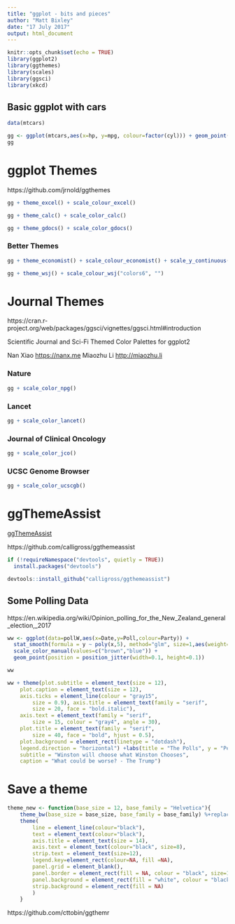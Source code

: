 ```yaml
---
title: "ggplot - bits and pieces"
author: "Matt Bixley"
date: "17 July 2017"
output: html_document
---
```


```r
knitr::opts_chunk$set(echo = TRUE)
library(ggplot2)
library(ggthemes)
library(scales)
library(ggsci)
library(xkcd)
```

## Basic ggplot with cars

```r
data(mtcars)

gg <- ggplot(mtcars,aes(x=hp, y=mpg, colour=factor(cyl))) + geom_point()
gg
```

# ggplot Themes

https://github.com/jrnold/ggthemes


```r
gg + theme_excel() + scale_colour_excel()
```

```r
gg + theme_calc() + scale_color_calc()
```

```r
gg + theme_gdocs() + scale_color_gdocs()
```

### Better Themes

```r
gg + theme_economist() + scale_colour_economist() + scale_y_continuous(position = "right")
```
```r
gg + theme_wsj() + scale_colour_wsj("colors6", "")
```

# Journal Themes

https://cran.r-project.org/web/packages/ggsci/vignettes/ggsci.html#introduction

Scientific Journal and Sci-Fi Themed Color Palettes for ggplot2

Nan Xiao <https://nanx.me> 
Miaozhu Li <http://miaozhu.li>


### Nature
```r
gg + scale_color_npg() 
```

### Lancet
```r
gg + scale_color_lancet()
```

### Journal of Clinical Oncology
```r
gg + scale_color_jco()
```

### UCSC Genome Browser
```r
gg + scale_color_ucscgb()
```

# ggThemeAssist

[ggThemeAssist](https://github.com/calligross/ggthemeassist)

https://github.com/calligross/ggthemeassist


```r
if (!requireNamespace("devtools", quietly = TRUE))
  install.packages("devtools")

devtools::install_github("calligross/ggthemeassist")
```


## Some Polling Data
https://en.wikipedia.org/wiki/Opinion_polling_for_the_New_Zealand_general_election,_2017


```r
ww <- ggplot(data=pollW,aes(x=Date,y=Poll,colour=Party)) + 
  stat_smooth(formula = y ~ poly(x,5), method="glm", size=1,aes(weight=Date)) + 
  scale_color_manual(values=c("brown","blue")) +
  geom_point(position = position_jitter(width=0.1, height=0.1))

ww

ww + theme(plot.subtitle = element_text(size = 12), 
    plot.caption = element_text(size = 12), 
    axis.ticks = element_line(colour = "gray15", 
        size = 0.9), axis.title = element_text(family = "serif", 
        size = 20, face = "bold.italic"), 
    axis.text = element_text(family = "serif", 
        size = 15, colour = "gray4", angle = 30), 
    plot.title = element_text(family = "serif", 
        size = 40, face = "bold", hjust = 0.5), 
    plot.background = element_rect(linetype = "dotdash"), 
    legend.direction = "horizontal") +labs(title = "The Polls", y = "Percent", 
    subtitle = "Winston will choose what Winston Chooses", 
    caption = "What could be worse? - The Trump")
```

# Save a theme

```r
theme_new <- function(base_size = 12, base_family = "Helvetica"){
    theme_bw(base_size = base_size, base_family = base_family) %+replace%
    theme(
        line = element_line(colour="black"),
        text = element_text(colour="black"),
        axis.title = element_text(size = 14),
        axis.text = element_text(colour="black", size=8),
        strip.text = element_text(size=12),
        legend.key=element_rect(colour=NA, fill =NA),
        panel.grid = element_blank(),   
        panel.border = element_rect(fill = NA, colour = "black", size=1),
        panel.background = element_rect(fill = "white", colour = "black"), 
        strip.background = element_rect(fill = NA)
        )
    }
```   


https://github.com/cttobin/ggthemr